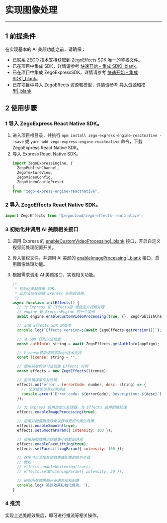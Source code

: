 # 实现图像处理

---

## 1 前提条件

在实现基本的 AI 美颜功能之前，请确保：

- 已联系 ZEGO 技术支持获取到 ZegoEffects SDK 唯一的鉴权文件。
- 已在项目中集成 SDK，详情请参考 [快速开始 - 集成 SDK\|_blank](!Quick_Starts/Integration)。
- 已在项目中集成 ZegoExpressSDK，详情请参考 [快速开始 - 集成 SDK\|_blank](!ExpressVideoSDK-Integration/SDK_Integration)。
- 已在项目中导入 ZegoEffects 资源和模型，详情请参考 [导入资源和模型\|_blank](!Quick_Starts/Import_Resources)

## 2 使用步骤

### 1 导入 ZegoExpress React Native SDK。     
    
1. 进入项目根目录，并执行 `npm install zego-express-engine-reactnative --save` 或 `yarn add zego-express-engine-reactnative` 命令，下载 ZegoExpress React Native SDK。
2. 导入 Express React Native SDK。
    ```javascript
    import ZegoExpressEngine, {
      ZegoPublishChannel,
      ZegoTextureView,
      ZegoVideoConfig,
      ZegoVideoConfigPreset
    } 
    from "zego-express-engine-reactnative";
    ```

### 2 导入 ZegoEffects React Native SDK。
    
```javascript
import ZegoEffects from '@zegocloud/zego-effects-reactnative';
```  

### 3 初始化并调用 AI 美颜相关接口

1.  调用 Express 的 [enableCustomVideoProcessing\|_blank](https://doc-zh.zego.im/unique-api/express-video-sdk/zh/javascript_react-native/classes/_zegoexpressengine_.zegoexpressengine.html#enablecustomvideoprocessing) 接口，开启自定义视频前处理配置开关。
2. 传入鉴权文件，并调用 AI 美颜的 [enableImageProcessing\|_blank](@enableImageProcessing) 接口，启用图像处理功能。
4. 根据需求调用 AI 美颜接口，实现相关功能。

    ```javascript
    /*
     * 初始化美颜效果 SDK。
     * 此方法应在创建 Express 实例后调用。
     */
    async function initEffects() {
      // 为 Express 和 Effects启 用自定义视频处理
      // engine 是 ExpressEngine 的一个实例
      await engine.enableCustomVideoProcessing(true, {}, ZegoPublishChannel.Main);
    
      // 记录 Effects SDK 的版本
      console.log(`Effects version=${await ZegoEffects.getVersion()}`);
    
      // 从 SDK 获取认证信息
      const authInfo: string = await ZegoEffects.getAuthInfo(appSign);
    
      // license获取请联系Zego技术支持
      const license: string = "";
    
      // 使用获取的许可证创建 Effects 实例
      const effects = new ZegoEffects(license);
    
      // 监听错误事件并处理
      effects.on('error', (errorCode: number, desc: string) => {
        // 记录错误信息以供调试
        console.error(`Error code: ${errorCode}, Description: ${desc}`);
      });
    
      // 为 Express 启用自定义处理器，为 Effects 启用图像处理
      effects.enableImageProcessing(true);
    
      // 启用并配置磨皮效果以获得更好的美化效果
      effects.enableSmooth(true);
      effects.setSmoothParam({ intensity: 100 });
    
      // 启用瘦脸效果以创建更小的脸部外观
      effects.enableFaceLifting(true);
      effects.setFaceLiftingParam({ intensity: 100 });
    
      // 这里可以添加其他效果或配置的额外步骤
      // 例如：
      // effects.enableWhitening(true);
      // effects.setWhiteningParam({ intensity: 50 });
    
      // 确保所有效果都已正确启用和配置
      console.log('美颜效果初始化成功。');
    }
    ```

### 4 推流

实现上述美颜效果后，即可进行推流等相关操作。
